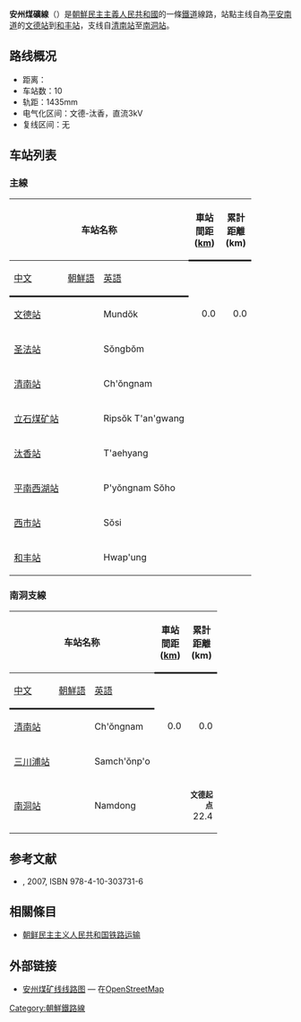 '''安州煤礦線'''（{{kor|名=北|諺=안주탄광선|漢=安州炭鑛線|羅=Anju T'angwang sŏn|f=y}}）是[[朝鮮民主主義人民共和國|朝鮮民主主義人民共和國]]的一條[[鐵道|鐵道]]線路，站點主线自為[[平安南道|平安南道]]的[[文德站_(平安南道)|文德站]]到[[和丰站|和丰站]]，支线自[[清南站|清南站]]至[[南洞站|南洞站]]。

==路线概况==
*距离：
*车站数：10
*轨距：1435mm
*电气化区间：文德-汰香，直流3kV
*复线区间：无

==车站列表==
===主線===
{| class="wikitable"
|-
!colspan=3|车站名称
!style="width: 2.5em; border-bottom:solid 3px;" rowspan=2|車站間距 ([[公里|km]])
!style="width: 2.5em; border-bottom:solid 3px;" rowspan=2|累計距離 (km)
!style="border-bottom:solid 3px;" rowspan=2|連接路線
!style="border-bottom:solid 3px;" rowspan=2|所在地
|-
!style="border-bottom:solid 3px;"|[[汉语|中文]]
!style="border-bottom:solid 3px;"|[[朝鮮語|朝鮮語]]
!style="border-bottom:solid 3px;"|[[英語|英語]]
|-
|[[文德站_(平安南道)|文德站]]
|{{Lang|ko|문덕역}}
|Mundŏk
|style="text-align: right;"|0.0
|style="text-align: right;"|0.0
|[[平義線|平義線]]
|rowspan="2" style="text-align: center;"|[[文德郡|文德郡]]
|-
|[[圣法站|圣法站]]
|{{Lang|ko|성법역}}
|Sŏngbŏm
|style="text-align: right;"|
|style="text-align: right;"|
|
|-
|[[清南站|清南站]]
|{{Lang|ko|청남역}}
|Ch'ŏngnam
|style="text-align: right;"|
|style="text-align: right;"|
|[[清南線|清南線]]・[[#南洞支線|南洞支線]]
|rowspan="1" style="text-align: center;"|[[清南區|清南區]]
|-
|[[立石煤矿站|立石煤矿站]]
|{{Lang|ko|립석탄광역}}
|Ripsŏk T'an'gwang
|style="text-align: right;"|
|style="text-align: right;"|
|
|rowspan="5" style="text-align: center;"|文德郡
|-
|[[汰香站|汰香站]]
|{{Lang|ko|태향역}}
|T'aehyang
|style="text-align: right;"|
|style="text-align: right;"|
|
|-
|[[平南西湖站|平南西湖站]]
|{{Lang|ko|평남서호역}}
|P'yŏngnam Sŏho
|style="text-align: right;"|
|style="text-align: right;"|
|
|-
|[[西市站|西市站]]
|{{Lang|ko|서시역}}
|Sŏsi
|style="text-align: right;"|
|style="text-align: right;"|
|清南線
|-
|[[和丰站|和丰站]]
|{{Lang|ko|화풍역}}
|Hwap'ung
|style="text-align: right;"|
|style="text-align: right;"|
|
|}

===南洞支線===
{| class="wikitable"
|-
!colspan=3|车站名称
!style="width: 2.5em; border-bottom:solid 3px;" rowspan=2|車站間距 ([[公里|km]])
!style="width: 2.5em; border-bottom:solid 3px;" rowspan=2|累計距離 (km)
!style="border-bottom:solid 3px;" rowspan=2|連接路線
!style="border-bottom:solid 3px;" rowspan=2|所在地
|-
!style="border-bottom:solid 3px;"|[[汉语|中文]]
!style="border-bottom:solid 3px;"|[[朝鮮語|朝鮮語]]
!style="border-bottom:solid 3px;"|[[英語|英語]]
|-
|[[清南站|清南站]]
|{{Lang|ko|청남역}}
|Ch'ŏngnam
|style="text-align: right;"|0.0
|style="text-align: right;"|0.0
|[[#主線|安州煤礦線]]・[[清南線|清南線]]
|[[清南區|清南區]]
|-
|[[三川浦站|三川浦站]]
|{{Lang|ko|삼천포역}}
|Samch'ŏnp'o
|style="text-align: right;"|
|style="text-align: right;"|
|清南線
|[[文德郡|文德郡]]
|-
|[[南洞站|南洞站]]
|{{Lang|ko|남동역}}
|Namdong
|style="text-align: right;"|
|style="text-align: right;"|<small>'''文德起点'''</small><br />22.4
|[[南洞線|南洞線]]
|[[肅川郡|肅川郡]]
|}

==参考文献==
* {{lang|ja|国分隼人, 《将軍様の鉄道 北朝鮮鉄道事情》, 新潮社}}, 2007, ISBN 978-4-10-303731-6

==相關條目==
* [[朝鲜民主主义人民共和国铁路运输|朝鲜民主主义人民共和国铁路运输]]

== 外部链接 ==
*[https://www.openstreetmap.org/relation/6894817/ 安州煤矿线线路图] {{Wayback|url=https://www.openstreetmap.org/relation/6894817/ |date=20170202145133 }} — 在[[開放街圖|OpenStreetMap]]

{{朝鲜铁路线}}

[[Category:朝鮮鐵路線|Category:朝鮮鐵路線]]